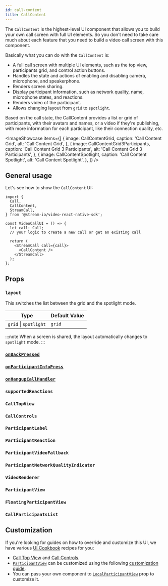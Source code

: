 ```yaml
---
id: call-content
title: CallContent
---
```




The `CallContent` is the highest-level UI component that allows you to build your own call screen with full UI elements. So you don't need to take care much about each feature that you need to build a video call screen with this component.

Basically what you can do with the `CallContent` is:

- A full call screen with multiple UI elements, such as the top view, participants grid, and control action buttons.
- Handles the state and actions of enabling and disabling camera, microphone, and speakerphone.
- Renders screen sharing.
- Display participant information, such as network quality, name, microphone states, and reactions.
- Renders video of the participant.
- Allows changing layout from `grid` to `spotlight`.

Based on the call state, the CallContent provides a list or grid of participants, with their avatars and names, or a video if they're publishing, with more information for each participant, like their connection quality, etc.

<ImageShowcase
  items={[
    {
      image: CallContentGrid,
      caption: 'Call Content Grid',
      alt: 'Call Content Grid',
    },
    {
      image: CallContentGrid3Participants,
      caption: 'Call Content Grid 3 Participants',
      alt: 'Call Content Grid 3 Participants',
    },
    {
      image: CallContentSpotlight,
      caption: 'Call Content Spotlight',
      alt: 'Call Content Spotlight',
    },
  ]}
/>

## General usage

Let's see how to show the `CallContent` UI:

```tsx {13}
import {
  Call,
  CallContent,
  StreamCall,
} from '@stream-io/video-react-native-sdk';

const VideoCallUI = () => {
  let call: Call;
  // your logic to create a new call or get an existing call

  return (
    <StreamCall call={call}>
      <CallContent />
    </StreamCall>
  );
};
```

## Props

### `layout`

This switches the list between the grid and the spotlight mode.

| Type                  | Default Value |
| --------------------- | ------------- |
| `grid` \| `spotlight` | `grid`        |

:::note
When a screen is shared, the layout automatically changes to `spotlight` mode.
:::

### [`onBackPressed`](../call-top-view/#onbackpressed)

<OnBackPressed />

### [`onParticipantInfoPress`](../call-top-view/#onparticipantinfopress)

<OnParticipantInfoPress />

### [`onHangupCallHandler`](../call-controls/#onhangupcallhandler)

<OnHangupCallHandler />

### `supportedReactions`

<SupportedReactions />

### `CallTopView`

<CallTopView />

### `CallControls`

<CallControls />

### `ParticipantLabel`

<ParticipantLabel />

### `ParticipantReaction`

<ParticipantReaction />

### `ParticipantVideoFallback`

<ParticipantVideoFallback />

### `ParticipantNetworkQualityIndicator`

<ParticipantNetworkQualityIndicator />

### `VideoRenderer`

<VideoRenderer />

### `ParticipantView`

<ParticipantView />

### `FloatingParticipantView`

<FloatingParticipantView />

### `CallParticipantsList`

<CallParticipantsList />

## Customization

If you're looking for guides on how to override and customize this UI, we have various [UI Cookbook](../../../ui-cookbook/overview) recipes for you:

- [Call Top View](../../../ui-cookbook/replacing-call-top-view) and [Call Controls](../../../ui-cookbook/replacing-call-controls).
- [`ParticipantView`](../../participants/participant-view) can be customized using the following [customization guide](../../participants/participant-view/#customization).
- You can pass your own component to [`LocalParticipantView`](#localparticipantview) prop to customize it.
